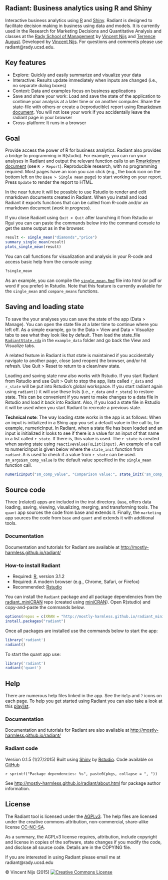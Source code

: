 ## Radiant: Business analytics using R and Shiny

Interactive business analytics using [R](http://www.r-project.org/) and [Shiny](http[://www.rstudio.com/shiny/). Radiant is designed to facilitate decision making in business using data and models. It is currently used in the Research for Marketing Decisions and Quantitative Analysis and classes at the <a href="http://rady.ucsd.edu/" target="\_blank">Rady School of Management</a> by <a href="http://rady.ucsd.edu/faculty/directory/nijs/" target="\_blank">Vincent Nijs</a> and <a href="http://rady.ucsd.edu/faculty/directory/august/">Terrence August</a>. Developed by <a href="http://rady.ucsd.edu/faculty/directory/nijs/" target="\_blank">Vincent Nijs</a>. For questions and comments please use radiant@rady.ucsd.edu.

## Key features

- Explore: Quickly and easily summarize and visualize your data
- Interactive: Results update immediately when inputs are changed (i.e., no separate dialog boxes)
- Context: Data and examples focus on business applications
- Save and share your work: Load and save the state of the application to continue your analysis at a later time or on another computer. Share the state-file with others or create a (reproducible) report using [Rmarkdown document](http://rmarkdown.rstudio.com/). You will not lose your work if you accidentally leave the radiant page in your browser
- Cross-platform: It runs in a browser

## Goal

Provide access the power of R for business analytics. Radiant also provides a bridge to programming in R(studio). For example, you can run your analyses in Radiant and output the relevant function calls to an [Rmarkdown document](http://rmarkdown.rstudio.com/) (see `R > Report`). Reproducible research, with no programming required. Most pages have an icon you can click (e.g., the book icon on the bottom left on the `Base > Single mean` page) to start working on your report. Press `Update` to render the report to HTML.

In the near future it will be possible to use Rstudio to render and edit rmarkdown documents created in Radiant. When you install and load Radiant it exports functions that can be called from R-code and/or an rmarkdown document (_work in progress_).

If you close Radiant using `Quit > Quit` after launching it from Rstudio or Rgui you can can paste the commands below into the command console to get the same output as in the browser.

```r
result <- single_mean("diamonds","price")
summary_single_mean(result)
plots_single_mean(result)
```

You can call functions for visualization and analysis in your R-code and access basic help from the console using:

```r
?single_mean
```

As an example, you can compile the [`single_mean.Rmd`](https://github.com/mostly-harmless/radiant/blob/master/example_data/single_mean.Rmd?raw=true) file into html (or pdf or word if you prefer) in Rstudio. Note that this feature is currently available for the `single_mean` and `compare_means` functions.

## Saving and loading state

To save the your analyses you can save the state of the app (Data > Manage). You can open the state file at a later time to continue where you left off. As a simple example, go to the Data > View and Data > Visualize tabs to see what they look like by default. Then load the state_file [`RadiantState.rda`](https://github.com/mostly-harmless/radiant/blob/master/example_data/RadiantState.rda?raw=true) in the `example_data` folder and go back the View and Visualize tabs.

A related feature in Radiant is that state is maintained if you accidentally navigate to another page, close (and reopen) the browser, and/or hit refresh. Use Quit > Reset to return to a clean/new state.

Loading and saving state now also works with Rstudio. If you start Radiant from Rstudio and use Quit > Quit to stop the app, lists called `r_data` and `r_state` will be put into Rstudio's global workspace. If you start radiant again using `radiant()` it will use these lists (i.e., `r_data` and `r_state`) to restore state. This can be convenient if you want to make changes to a data file in Rstudio and load it back into Radiant. Also, if you load a state file in Rstudio it will be used when you start Radiant to recreate a previous state.

**Technical note**: The way loading state works in the app is as follows: When an input is initialized in a Shiny app you set a default value in the call to, for example, numericInput. In Radiant, when a state file has been loaded and an input is initialized it looks to see if there is a value for an input of that name in a list called `r_state`. If there is, this value is used. The `r_state` is created when saving state using `reactiveValuesToList(input)`. An example of a call to numericInput is given below where the `state_init` function from `radiant.R` is used to check if a value from `r_state` can be used. `sm_args$sm_comp_value` is the default value specified in the `single_mean` function call.

```r
numericInput("sm_comp_value", "Comparison value:", state_init('sm_comp_value',sm_args$sm_comp_value))
```

## Source code

Three (related) apps are included in the inst directory. `Base`, offers data loading, saving, viewing, visualizing, merging, and transforming tools. The `quant` app sources the code from base and extends it. Finally, the `marketing` app sources the code from `base` and `quant` and extends it with additional tools.

### Documentation

Documentation and tutorials for Radiant are available at <http://mostly-harmless.github.io/radiant/>

### How-to install Radiant

- Required: [R](https://github.com/mostly-harmless/radiant_miniCRAN/tree/gh-pages/R-3.1.2), version 3.1.2
- Required: A modern browser (e.g., Chrome, Safari, or Firefox)
- Recommended: [Rstudio](http://www.rstudio.com/products/rstudio/download/)

You can install the `Radiant` package and all package dependencies from the [radiant_miniCRAN](https://github.com/mostly-harmless/radiant_miniCRAN) repo (created using [miniCRAN](https://github.com/andrie/miniCRAN)). Open R(studio) and copy-and-paste the commands below.


```r
options(repos = c(XRAN = "http://mostly-harmless.github.io/radiant_miniCRAN/"))
install.packages("radiant")
```

Once all packages are installed use the commands below to start the app:

```r
library('radiant')
radiant()
```

To start the quant app use:

```r
library('radiant')
radiant('quant')
```

## Help

There are numerous help files linked in the app. See the `Help` and `?` icons on each page. To help you get started using Radiant you can also take a look at this [playlist](https://www.youtube.com/watch?v=e02LFmNysoM&list=PLNhtaetb48EfAAlfQMJsuvLCSLvcn_0BC).

### Documentation

Documentation and tutorials for Radiant are also available at <http://mostly-harmless.github.io/radiant/>


### Radiant code

Version 0.1.5 (1/27/2015)  Built using <a href="http://www.rstudio.com/shiny/" target="\_blank">Shiny</a> by <a href="http://www.rstudio.com/" target="\_blank">Rstudio</a>. Code available on <a href="https://github.com/mostly-harmless/radiant" target="_blank">GitHub</a>

`r sprintf("Package dependencies: %s", paste0(pkgs, collapse = ", "))`

See <http://mostly-harmless.github.io/radiant/about.html> for package author information.


## License

The Radiant tool is licensed under the <a href="http://www.tldrlegal.com/l/AGPL3" target="\_blank">AGPLv3</a>. The help files are licensed under the creative commons attribution, non-commercial, share-alike license <a href="http://creativecommons.org/licenses/by-nc-sa/4.0/" target="\_blank">CC-NC-SA</a>.

As a summary, the AGPLv3 license requires, attribution, include copyright and license in copies of the software, state changes if you modify the code, and disclose all source code. Details are in the COPYING file.

If you are interested in using Radiant please email me at radiant@rady.ucsd.edu

&copy; Vincent Nijs (2015) <a rel="license" href="http://creativecommons.org/licenses/by-nc-sa/4.0/" target="_blank"><img alt="Creative Commons License" style="border-width:0" src="imgs/80x15.png" /></a>
